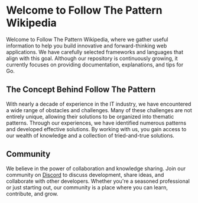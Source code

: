 # Welcome to Follow The Pattern Wikipedia

Welcome to Follow The Pattern Wikipedia, where we gather useful information to help you build innovative and forward-thinking web applications. We have carefully selected frameworks and languages that align with this goal. Although our repository is continuously growing, it currently focuses on providing documentation, explanations, and tips for Go.

## The Concept Behind Follow The Pattern

With nearly a decade of experience in the IT industry, we have encountered a wide range of obstacles and challenges. Many of these challenges are not entirely unique, allowing their solutions to be organized into thematic patterns. Through our experiences, we have identified numerous patterns and developed effective solutions. By working with us, you gain access to our wealth of knowledge and a collection of tried-and-true solutions.

## Community

We believe in the power of collaboration and knowledge sharing. Join our community on [Discord](https://discord.com/invite/kDuKyG4EET) to discuss development, share ideas, and collaborate with other developers. Whether you're a seasoned professional or just starting out, our community is a place where you can learn, contribute, and grow.